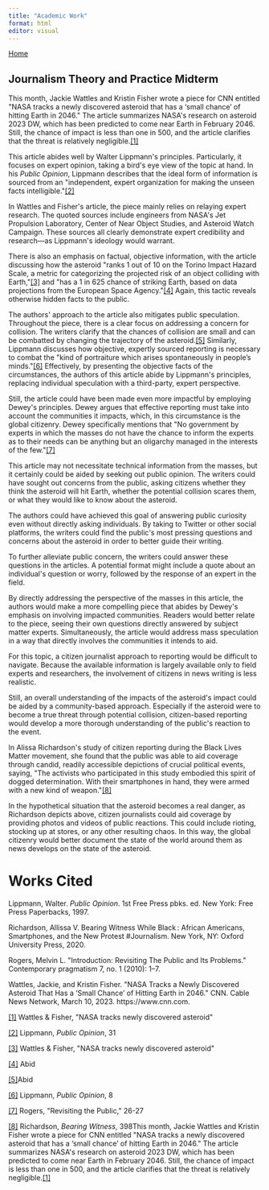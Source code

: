 ```yaml
---
title: "Academic Work"
format: html
editor: visual
---
```


[Home](https://jennaahart.github.io/ahartwebsite/Index.html)

## Journalism Theory and Practice Midterm

This month, Jackie Wattles and Kristin Fisher wrote a piece for CNN entitled \"NASA tracks a newly discovered asteroid that has a 'small chance' of hitting Earth in 2046.\" The article summarizes NASA\'s research on asteroid 2023 DW, which has been predicted to come near Earth in February 2046. Still, the chance of impact is less than one in 500, and the article clarifies that the threat is relatively negligible.[\[1\]](#_ftn1)

This article abides well by Walter Lippmann\'s principles. Particularly, it focuses on expert opinion, taking a bird\'s eye view of the topic at hand. In his *Public Opinion*, Lippmann describes that the ideal form of information is sourced from an \"independent, expert organization for making the unseen facts intelligible.\"[\[2\]](#_ftn2)

In Wattles and Fisher\'s article, the piece mainly relies on relaying expert research. The quoted sources include engineers from NASA\'s Jet Propulsion Laboratory, Center of Near Object Studies, and Asteroid Watch Campaign. These sources all clearly demonstrate expert credibility and research---as Lippmann\'s ideology would warrant.

There is also an emphasis on factual, objective information, with the article discussing how the asteroid \"ranks 1 out of 10 on the Torino Impact Hazard Scale, a metric for categorizing the projected risk of an object colliding with Earth,\"[\[3\]](#_ftn3) and \"has a 1 in 625 chance of striking Earth, based on data projections from the European Space Agency.\"[\[4\]](#_ftn4) Again, this tactic reveals otherwise hidden facts to the public.

The authors\' approach to the article also mitigates public speculation. Throughout the piece, there is a clear focus on addressing a concern for collision. The writers clarify that the chances of collision are small and can be combatted by changing the trajectory of the asteroid.[\[5\]](#_ftn5) Similarly, Lippmann discusses how objective, expertly sourced reporting is necessary to combat the \"kind of portraiture which arises spontaneously in people's minds.\"[\[6\]](#_ftn6) Effectively, by presenting the objective facts of the circumstances, the authors of this article abide by Lippmann\'s principles, replacing individual speculation with a third-party, expert perspective.

Still, the article could have been made even more impactful by employing Dewey\'s principles. Dewey argues that effective reporting must take into account the communities it impacts, which, in this circumstance is the global citizenry. Dewey specifically mentions that \"No government by experts in which the masses do not have the chance to inform the experts as to their needs can be anything but an oligarchy managed in the interests of the few.\"[\[7\]](#_ftn7)

This article may not necessitate technical information from the masses, but it certainly could be aided by seeking out public opinion. The writers could have sought out concerns from the public, asking citizens whether they think the asteroid will hit Earth, whether the potential collision scares them, or what they would like to know about the asteroid.

The authors could have achieved this goal of answering public curiosity even without directly asking individuals. By taking to Twitter or other social platforms, the writers could find the public\'s most pressing questions and concerns about the asteroid in order to better guide their writing.

To further alleviate public concern, the writers could answer these questions in the articles. A potential format might include a quote about an individual\'s question or worry, followed by the response of an expert in the field.

By directly addressing the perspective of the masses in this article, the authors would make a more compelling piece that abides by Dewey\'s emphasis on involving impacted communities. Readers would better relate to the piece, seeing their own questions directly answered by subject matter experts. Simultaneously, the article would address mass speculation in a way that directly involves the communities it intends to aid.

For this topic, a citizen journalist approach to reporting would be difficult to navigate. Because the available information is largely available only to field experts and researchers, the involvement of citizens in news writing is less realistic.

Still, an overall understanding of the impacts of the asteroid\'s impact could be aided by a community-based approach. Especially if the asteroid were to become a true threat through potential collision, citizen-based reporting would develop a more thorough understanding of the public\'s reaction to the event.

In Alissa Richardson\'s study of citizen reporting during the Black Lives Matter movement, she found that the public was able to aid coverage through candid, readily accessible depictions of crucial political events, saying, \"The activists who participated in this study embodied this spirit of dogged determination. With their smartphones in hand, they were armed with a new kind of weapon.\"[\[8\]](#_ftn8)

In the hypothetical situation that the asteroid becomes a real danger, as Richardson depicts above, citizen journalists could aid coverage by providing photos and videos of public reactions. This could include rioting, stocking up at stores, or any other resulting chaos. In this way, the global citizenry would better document the state of the world around them as news develops on the state of the asteroid.

# Works Cited

Lippmann, Walter. *Public Opinion*. 1st Free Press pbks. ed. New York: Free Press Paperbacks, 1997.

Richardson, Allissa V. Bearing Witness While Black : African Americans, Smartphones, and the New Protest #Journalism. New York, NY: Oxford University Press, 2020.

Rogers, Melvin L. \"Introduction: Revisiting The Public and Its Problems.\" Contemporary pragmatism 7, no. 1 (2010): 1--7.

Wattles, Jackie, and Kristin Fisher. \"NASA Tracks a Newly Discovered Asteroid That Has a 'Small Chance' of Hitting Earth in 2046.\" CNN. Cable News Network, March 10, 2023. https://www.cnn.com.

[\[1\]](#_ftnref1) Wattles & Fisher, \"NASA tracks newly discovered asteroid\"

[\[2\]](#_ftnref2) Lippmann, *Public Opinion*, 31

[\[3\]](#_ftnref3) Wattles & Fisher, \"NASA tracks newly discovered asteroid\"

[\[4\]](#_ftnref4) Abid

[\[5\]](#_ftnref5)Abid

[\[6\]](#_ftnref6) Lippmann, *Public Opinion*, 8

[\[7\]](#_ftnref7) Rogers, \"Revisiting the Public,\" 26-27

[\[8\]](#_ftnref8) Richardson, *Bearing Witness*, 398This month, Jackie Wattles and Kristin Fisher wrote a piece for CNN entitled \"NASA tracks a newly discovered asteroid that has a 'small chance' of hitting Earth in 2046.\" The article summarizes NASA\'s research on asteroid 2023 DW, which has been predicted to come near Earth in February 2046. Still, the chance of impact is less than one in 500, and the article clarifies that the threat is relatively negligible.[\[1\]](#_ftn1)

# 
